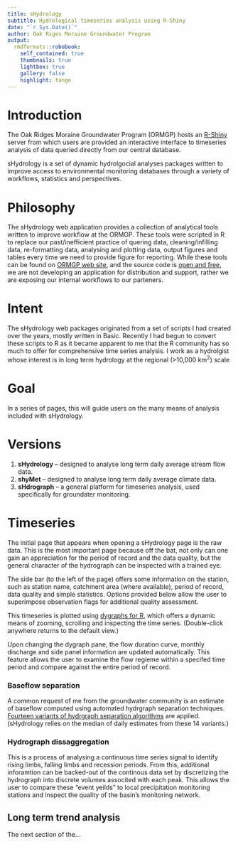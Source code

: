 ```yaml
---
title: sHydrology
subtitle: Hydrological timeseries analysis using R-Shiny
date: "`r Sys.Date()`"
author: Oak Riges Moraine Groundwater Program
output:
  rmdformats::robobook:
    self_contained: true
    thumbnails: true
    lightbox: true
    gallery: false
    highlight: tango
---
```





# Introduction

The Oak Ridges Moraine Groundwater Program (ORMGP) hosts an [R-Shiny](https://shiny.rstudio.com/) server from which users are provided an interactive interface to timeseries analysis of data queried directly from our central database.

sHydrology is a set of dynamic hydrolgocial analyses packages written to improve access to environmental monitoring databases through a variety of workflows, statistics and perspectives.

# Philosophy

The sHydrology web application provides a collection of analytical tools written to improve workflow at the ORMGP. These tools were scripted in R to replace our past/inefficient practice of quering data, cleaning/infilling data, re-formatting data, analysing and plotting data, output figures and tables every time we need to provide figure for reporting. While these tools can be found on [ORMGP web site](https://www.oakridgeswater.ca/), and the source code is [open and free](https://github.com/maseology/sHydrology), we are not developing an application for distribution and support, rather we are exposing our internal workflows to our parteners. 

# Intent

The sHydrology web packages originated from a set of scripts I had created over the years, mostly written in Basic. Recently I had begun to convert these scripts to R as it became apparent to me that the R community has so much to offer for comprehensive time series analysis. I work as a hydrolgist whose interest is in long term hydrology at the regional (>10,000\ km$^2$) scale

# Goal

In a series of pages, this will guide users on the many means of analysis included with sHydrology.



# Versions

1. **sHydrology** -- designed to analyse long term daily average stream flow data.
1. **shyMet** -- designed to analyse long term daily average climate data.
1. **sHdrograph** -- a general platform for timeseries analysis, used specifically for groundater monitoring.



# Timeseries

The initial page that appears when opening a sHydrology page is the raw data. This is the most important page because off the bat, not only can one gain an appreciation for the period of record and the data quality, but the general character of the hydrograph can be inspected with a trained eye. 

The side bar (to the left of the page) offers some information on the station, such as station name, catchment area (where available), period of record, data quality and simple statistics. Options provided below allow the user to superimpose observation flags for additional quality assessment.

This timeseries is plotted using [dygraphs for R](https://rstudio.github.io/dygraphs/), which offers a dynamic means of zooming, scrolling and inspecting the time series. (Double-click anywhere returns to the default view.)

Upon changing the dygraph pane, the flow duration curve, monthly discharge and side panel information are updated automatically. This feature allows the user to examine the flow regieme within a specifed time period and compare against the entire period of record.

### Baseflow separation

A common request of me from the groundwater community is an estimate of baseflow computed using automated hydrgraph separation techniques. [Fourteen variants of hydrgraph separation algorithms](https://owrc.github.io/interpolants/modelling/hydrographseparation.html) are applied. (sHydrology relies on the median of daily estimates from these 14 variants.)

### Hydrograph dissaggregation

This is a process of analysing a continuous time series signal to identify rising limbs, falling limbs and recession periods. From this, additional inforamtion can be backed-out of the continous data set by discretizing the hydrograph into discrete volumes associted with each peak. This allows the user to compare these "event yeilds" to local precipitation monitoring stations and inspect the quality of the basin's monitoring network.


## Long term trend analysis

The next section of the...
